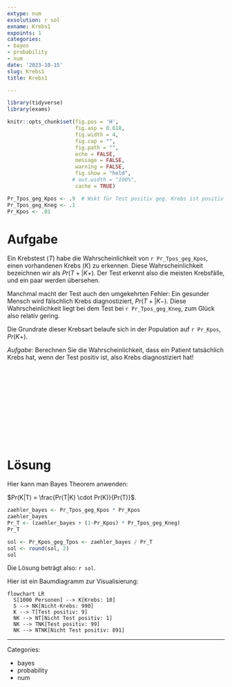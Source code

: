 ```yaml
---
extype: num
exsolution: r sol
exname: Krebs1
expoints: 1
categories:
- bayes
- probability
- num
date: '2023-10-15'
slug: Krebs1
title: Krebs1

---
```




```r
library(tidyverse)
library(exams)
```


```r
knitr::opts_chunk$set(fig.pos = 'H',
                      fig.asp = 0.618,
                      fig.width = 4,
                      fig.cap = "", 
                      fig.path = "",
                      echo = FALSE,
                      message = FALSE,
                      warning = FALSE,
                      fig.show = "hold",
                     # out.width = "100%",
                      cache = TRUE)
```




```r
Pr_Tpos_geg_Kpos <- .9  # Wskt für Test positiv geg. Krebs ist positiv (tatsächlich Krebs)
Pr_Tpos_geg_Kneg <- .1
Pr_Kpos <- .01
```




# Aufgabe

Ein Krebstest ($T$) habe die Wahrscheinlichkeit von ``r Pr_Tpos_geg_Kpos``, einen vorhandenen Krebs ($K$) zu erkennen.
Diese Wahrscheinlichkeit bezeichnen wir als $Pr(T+|K+)$.
Der Test erkennt also die meisten Krebsfälle, und ein paar werden übersehen.

Manchmal macht der Test auch den umgekehrten Fehler: Ein gesunder Mensch wird fälschlich Krebs diagnostiziert, $Pr(T+|K-)$.
Diese Wahrscheinlichkeit liegt bei dem Test bei ``r Pr_Tpos_geg_Kneg``, 
zum Glück also relativ gering.


Die Grundrate dieser Krebsart belaufe sich in der Population auf ``r Pr_Kpos``, $Pr(K+)$.

*Aufgabe*: Berechnen Sie die Wahrscheinlichkeit,
dass ein Patient tatsächlich Krebs hat, wenn der Test positiv ist, also Krebs diagnostiziert hat!



</br>
</br>
</br>
</br>
</br>
</br>
</br>
</br>
</br>
</br>

# Lösung

Hier kann man Bayes Theorem anwenden:

$Pr(K|T) = \frac{Pr(T|K) \cdot Pr(K)}{Pr(T)}$.

```r
zaehler_bayes <- Pr_Tpos_geg_Kpos * Pr_Kpos
zaehler_bayes
Pr_T <- (zaehler_bayes + (1-Pr_Kpos) * Pr_Tpos_geg_Kneg)
Pr_T

sol <- Pr_Kpos_geg_Tpos <- zaehler_bayes / Pr_T 
sol <- round(sol, 2)
sol
```


Die Lösung beträgt also: ``r sol``.


Hier ist ein Baumdiagramm zur Visualisierung:


```mermaid
flowchart LR
  S[1000 Personen] --> K[Krebs: 10]
  S --> NK[Nicht-Krebs: 990]
  K --> T[Test positiv: 9]
  NK --> NT[Nicht Test positiv: 1]
  NK --> TNK[Test positiv: 99]
  NK --> NTNK[Nicht Test positiv: 891]
```








---

Categories: 

- bayes
- probability
- num

